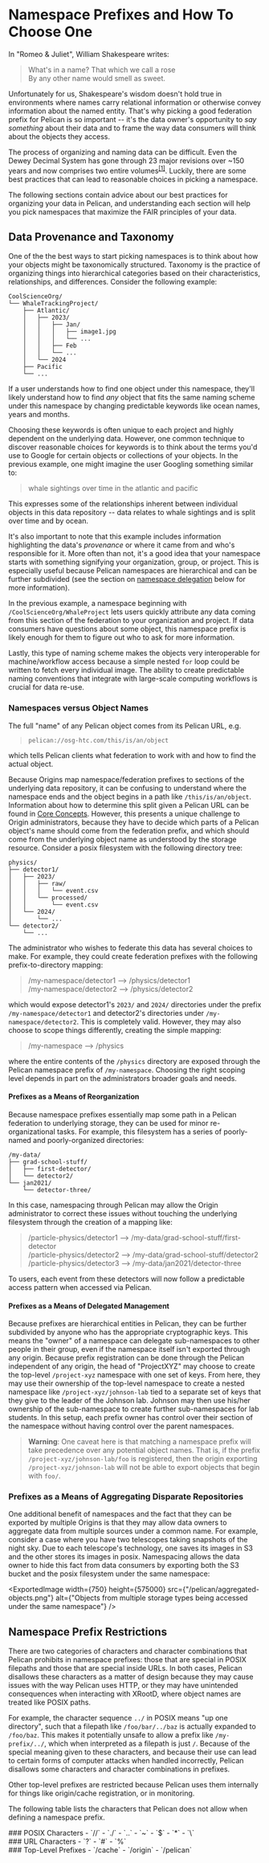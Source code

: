 
# Namespace Prefixes and How To Choose One

In "Romeo & Juliet", William Shakespeare writes:

> What's in a name? That which we call a rose<br />
> By any other name would smell as sweet.

Unfortunately for us, Shakespeare's wisdom doesn't hold true in environments where names carry relational information or otherwise convey information about the named entity.
That's why picking a good federation prefix for Pelican is so important -- it's the data owner's opportunity to _say something_ about their data and to frame the way data
consumers will think about the objects they access.

The process of organizing and naming data can be difficult. Even the Dewey Decimal System has gone through 23 major revisions over ~150 years and now comprises two entire
volumes<sup><a href="https://en.wikipedia.org/wiki/Dewey_Decimal_Classification">[1]</a></sup>. Luckily, there are some best practices that can lead to reasonable choices in
picking a namespace.

The following sections contain advice about our best practices for organizing your data in Pelican, and understanding each section will help you pick namespaces that maximize
the FAIR principles of your data.

## Data Provenance and Taxonomy

One of the the best ways to start picking namespaces is to think about how your objects might be taxonomically structured. Taxonomy is the practice of organizing things
into hierarchical categories based on their characteristics, relationships, and differences. Consider the following example:
```
CoolScienceOrg/
└── WhaleTrackingProject/
    ├── Atlantic/
    │   ├── 2023/
    │   │   ├── Jan/
    │   │   │   ├── image1.jpg
    │   │   │   └── ...
    │   │   ├── Feb
    │   │   └── ...
    │   └── 2024
    ├── Pacific
    └── ...
```
If a user understands how to find one object under this namespace, they'll likely understand how to find _any_ object that fits the same naming scheme under this namespace
by changing predictable keywords like ocean names, years and months.

Choosing these keywords is often unique to each project and highly dependent on the underlying data. However, one common technique to discover reasonable choices for keywords
is to think about the terms you'd use to Google for certain objects or collections of your objects. In the previous example, one might imagine the user Googling something
similar to:
> whale sightings over time in the atlantic and pacific

This expresses some of the relationships inherent between individual objects in this data repository -- data relates to whale sightings and is split over time and by ocean.

It's also important to note that this example includes information highlighting the data's _provenance_ or where it came from and who's responsible for it. More often than not,
it's a good idea that your namespace starts with something signifying your organization, group, or project. This is especially useful because Pelican namespaces are hierarchical
and can be further subdivided (see the section on [namespace delegation](#prefixes-as-a-means-of-delegated-management) below for more information).

In the previous example, a namespace beginning with `/CoolScienceOrg/WhaleProject` lets users quickly attribute any data coming from this section of the federation to your
organization and project. If data consumers have questions about some object, this namespace prefix is likely enough for them to figure out who to ask for more information.

Lastly, this type of naming scheme makes the objects very interoperable for machine/workflow access because a simple nested `for` loop could be written to fetch every individual
image. The ability to create predictable naming conventions that integrate with large-scale computing workflows is crucial for data re-use.

### Namespaces versus Object Names
The full "name" of any Pelican object comes from its Pelican URL, e.g.
> `pelican://osg-htc.com/this/is/an/object`

which tells Pelican clients what federation to work with and how to find the actual object.

Because Origins map namespace/federation prefixes to sections of the underlying data repository, it can be confusing to understand where the namespace ends and the
object begins in a path like `/this/is/an/object`. Information about how to determine this split given a Pelican URL can be found in
[Core Concepts](../about-pelican/core-concepts.mdx#differentiating-namespace-prefixes-and-object-names). However, this presents a unique challenge to Origin
administrators, because they have to decide which parts of a Pelican object's name should come from the federation prefix, and which should come from the underlying
object name as understood by the storage resource. Consider a posix filesystem with the following directory tree:
```
physics/
├── detector1/
│   ├── 2023/
│   │   ├── raw/
│   │   │   └── event.csv
│   │   └── processed/
│   │       └── event.csv
│   └── 2024/
│       └── ...
└── detector2/
    └── ...
```

The administrator who wishes to federate this data has several choices to make. For example, they could create federation prefixes with the following prefix-to-directory
mapping:
> /my-namespace/detector1 --> /physics/detector1<br />
> /my-namespace/detector2 --> /physics/detector2

which would expose detector1's `2023/` and `2024/` directories under the prefix `/my-namespace/detector1` and detector2's directories under `/my-namespace/detector2`.
This is completely valid. However, they may also choose to scope things differently, creating the simple mapping:
> /my-namespace --> /physics

where the entire contents of the `/physics` directory are exposed through the Pelican namespace prefix of `/my-namespace`. Choosing the right scoping level depends in part on
the administrators broader goals and needs.

#### Prefixes as a Means of Reorganization
Because namespace prefixes essentially map some path in a Pelican federation to underlying storage, they can be used for minor re-organizational tasks. For example, this
filesystem has a series of poorly-named and poorly-organized directories:
```
/my-data/
├── grad-school-stuff/
│   ├── first-detector/
│   └── detector2/
└── jan2021/
    └── detector-three/
```
In this case, namespacing through Pelican may allow the Origin administrator to correct these issues without touching the underlying filesystem through the creation of a mapping
like:
> /particle-physics/detector1 --> /my-data/grad-school-stuff/first-detector<br />
> /particle-physics/detector2 --> /my-data/grad-school-stuff/detector2<br />
> /particle-physics/detector3 --> /my-data/jan2021/detector-three

To users, each event from these detectors will now follow a predictable access pattern when accessed via Pelican.

#### Prefixes as a Means of Delegated Management
Because prefixes are hierarchical entities in Pelican, they can be further subdivided by anyone who has the appropriate cryptographic keys. This means the "owner" of a namespace
can delegate sub-namespaces to other people in their group, even if the namespace itself isn't exported through any origin. Because prefix registration can be done through the
Pelican independent of any origin, the head of "ProjectXYZ" may choose to create the top-level `/project-xyz` namespace with one set of keys. From here, they may use their
ownership of the top-level namespace to create a nested namespace like `/project-xyz/johnson-lab` tied to a separate set of keys that they give to the leader of the Johnson lab.
Johnson may then use his/her ownership of the sub-namespace to create further sub-namespaces for lab students. In this setup, each prefix owner has control over their section of
the namespace without having control over the parent namespaces.

> **Warning**: One caveat here is that matching a namespace prefix will take precedence over any potential object names. That is, if the prefix `/project-xyz/johnson-lab/foo` is
registered, then the origin exporting `/project-xyz/johnson-lab` will not be able to export objects that begin with `foo/`.

### Prefixes as a Means of Aggregating Disparate Repositories
One additional benefit of namespaces and the fact that they can be exported by multiple Origins is that they may allow data owners to aggregate data from multiple sources under
a common name. For example, consider a case where you have two telescopes taking snapshots of the night sky. Due to each telescope's technology, one saves its images in S3 and the
other stores its images in posix. Namespacing allows the data owner to hide this fact from data consumers by exporting both the S3 bucket and the posix filesystem under the same
namespace:

<ExportedImage width={750} height={575000} src={"/pelican/aggregated-objects.png"} alt={"Objects from multiple storage types being accessed under the same namespace"} />

## Namespace Prefix Restrictions
There are two categories of characters and character combinations that Pelican prohibits in namespace prefixes: those that are special in POSIX filepaths and
those that are special inside URLs. In both cases, Pelican disallows these characters as a matter of design because they may cause issues with the way Pelican
uses HTTP, or they may have unintended consequences when interacting with XRootD, where object names are treated like POSIX paths.

For example, the character sequence `../` in POSIX means "up one directory", such that a filepath like `/foo/bar/../baz` is actually expanded to `/foo/baz`. This makes it
potentially unsafe to allow a prefix like `/my-prefix/../`, which when interpreted as a filepath is just `/`. Because of the special meaning given to these characters, and because
their use can lead to certain forms of computer attacks when handled incorrectly, Pelican disallows some characters and character combinations in prefixes.

Other top-level prefixes are restricted because Pelican uses them internally for things like origin/cache registration, or in monitoring.

The following table lists the characters that Pelican does not allow when defining a namespace prefix. 
<div style={{ display: "grid", gridTemplateColumns: "1fr 1fr 1fr", gap: "1rem" }}>

<div>
### POSIX Characters
- `//`
- `./`
- `..`
- `~`
- `$`
- `*`
- `\`
</div>

<div>
### URL Characters
- `?`
- `#`
- `%`
</div>

<div>
### Top-Level Prefixes
- `/cache`
- `/origin`
- `/pelican`
</div>

</div>
